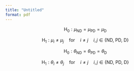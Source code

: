 ```yaml
---
title: "Untitled"
format: pdf
---
```


$$
\text{H}_0: \mu_{\text{ND}}=\mu_{\text{PD}}=\mu_{\text{D}}
$$

$$
\text{H}_1: \mu_i \ne \mu_j \quad \text{for} \quad i\ne j \quad i,j \in \left\{ \text{ND, PD, D}\right\}
$$


$$
\text{H}_0: \theta_{\text{ND}}=\theta_{\text{PD}}=\theta_{\text{D}}
$$

$$
\text{H}_1: \theta_i \ne \theta_j \quad \text{for} \quad i\ne j \quad i,j \in \left\{ \text{ND, PD, D}\right\}
$$